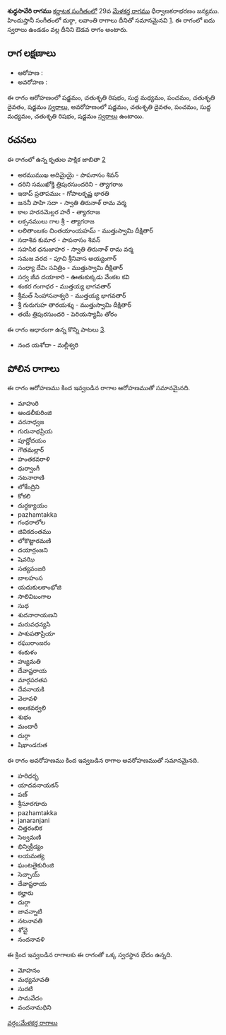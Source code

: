 {{Infobox ragam
	| name          	= శుధ్ధసావేరి
	| synonym	    	= 
	| mela          	= 
	| chakra        	= 
	| janaka        	= 
	| type          	= ఔడవ
	| arohanam      	= {{svaraC|S|R2|M1|P|D2|S'}} 
	| avarohanam    	= {{svaraC|S'|D2|P|M1|R2|S}}
	| jeeva         	=
	| chhaya        	=
	| nyasa         	=
	| vishesha      	= 
	| equivalent  		= దుర్గా, లవాంతి
}}
{{కర్ణాటక సంగీత రాగాలు}}
'''శుధ్ధసావేరి రాగము''' [[కర్ణాటక సంగీతం]]లో 29వ [[మేళకర్త రాగము]] ధీర్వాణకరాభరణం జన్యము.  హిందుస్తానీ సంగీతంలో దుర్గా, లవాంతి రాగాలు దీనితో సమానమైనవి [https://karnatik.com/hcragatable.shtml]. ఈ రాగంలో ఐదు స్వరాలు ఉండడం వల్ల దీనిని ఔడవ రాగం అంటారు.


==రాగ లక్షణాలు==


* ఆరోహణ : {{svaraC|S|R2|M1|P|D2|S'}} 
* అవరోహణ : {{svaraC|S'|D2|P|M1|R2|S}}

ఈ రాగం ఆరోహణంలో షడ్జమం, చతుశృతి రిషభం, సుద్ద మధ్యమం, పంచమం, చతుశృతి దైవతం, షడ్జమం [[స్వరాలు]], అవరోహణంలో షడ్జమం, చతుశృతి దైవతం, పంచమం, సుద్ద మధ్యమం, చతుశృతి రిషభం, షడ్జమం [[స్వరాలు]] ఉంటాయి.

==రచనలు==
ఈ రాగంలో ఉన్న కృతుల పాక్షిక జాబితా [https://github.com/ssrihari/ragavardhini/blob/master/ragas/kritis.psv]
* అరముముఖ అదిమైయై - పాపనాసం శివన్
* దరిని సముఖోక్తి త్రిపురసుందరిని - త్యాగరాజ
* ఇదాప్ ప్రతాపముఁ - గోపాలకృష్ణ భారతి
* జననీ పాహి సదా - స్వాతి తిరునాళ్ రామ వర్మ
* కాల హరనమెల్లర హరే - త్యాగరాజ
* లక్సనములు గాల శ్రీ - త్యాగరాజ
* లలితాంబకం చింతయాంయహమ్ - ముత్తుస్వామి దీక్షితార్
* సదాశివ కుమార - పాపనాసం శివన్
* సహసిక ధనుజాహర - స్వాతి తిరునాళ్ రామ వర్మ
* సమజ వరద - పూచి శ్రీనివాస అయ్యంగార్
* సంధ్యా దేవిఁ సవిత్రిం - ముత్తుస్వామి దీక్షితార్
* సర్వ జీవ దయాకారి - ఊతుకుక్కడు వేంకట కవి
* శంకర గంగాధర - ముత్తయ్య భాగవతార్
* శ్రీమత్ సింహాసనాశ్వరి - ముత్తయ్య భాగవతార్
* శ్రీ గురుగుహ తారయశ్శు - ముత్తుస్వామి దీక్షితార్
* తయే త్రిపురసుందరి - పెరియస్యామీ తోరం

ఈ రాగం ఆధారంగా ఉన్న కొన్ని పాటలు [http://rksanka.tripod.com/music/rslist.html].
* నంద యశోదా - మల్లీశ్వరి




==పోలిన రాగాలు==
ఈ రాగం ఆరోహణము కింద ఇవ్వబడిన రాగాల ఆరోహణముతో సమానమైనది.
* మాహురి
* ఆండలీకురింజి
* వరనాధ్వజ
* గురునాథప్రియ
* పూర్ణోదయం
* గౌతమల్లార్
* హంతకవరాళి
* ధుర్వాంగీ
* నటనారాణి
* లోకేంద్రిని
* కోకలి
* దుర్ధక్యాయం
* pazhamtakka
* గంధరాలోల
* జివికదంతము
* లోకొట్టారమణి
* దయార్రంజని
* షెవఝి
* సత్యవంజరి
* బాలహంస
* యదుకులకాంభోజి
* సాలివిబంగాల
* సుధ
* శుదనారాయణని
* మరువధన్యసి
* పాశుపతాప్రియా
* రఘురాంజరం
* శంకుళం
* హ్యుమతి
* దేవాష్టరాయ
* మార్గపరతప
* దేవనాయకి
* వెలావళి
* అలకవర్వలి
* శుభం
* మందారీ
* దుర్గా
* షిఖాండరుత

ఈ రాగం అవరోహణము కింద ఇవ్వబడిన రాగాల అవరోహణముతో సమానమైనది.
* హరిధర్భ
* యాదవనాయకన్
* పణ్
* శ్రీసూరగూరు
* pazhamtakka
* janaranjani
* చిత్తరంబిక
* సెల్వమణి
* భిన్విక్రీడ్యం
* లయమత్య
* ఘంటతైకురింజి
* సెచ్చాయ్
* దేవాష్టరాయ
* కల్హారు
* దుర్గా
* జావన్నాటి
* నటనావతి
* శోవై
* నందనావళి

ఈ క్రింద ఇవ్వబడిన రాగాలకు ఈ రాగంతో ఒక్క స్వరస్థాన భేదం ఉన్నది.
* మోహనం
* మధ్యమావతి
* సురటి
* సామవేదం
* వందనామధిని



[[వర్గం:మేళకర్త రాగాలు]]